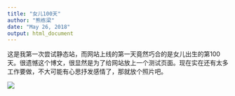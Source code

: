 ```yaml
---
title: "女儿100天"
author: "熊栋梁"
date: "May 26, 2018"
output: html_document
---
```


这是我第一次尝试静态站，而网站上线的第一天竟然巧合的是女儿出生的第100天。很遗憾这个博文，很显然是为了给网站放上一个测试页面。现在实在还有太多工作要做，不大可能有心思抒发感情了，那就放个照片吧。

![](img/100.png)